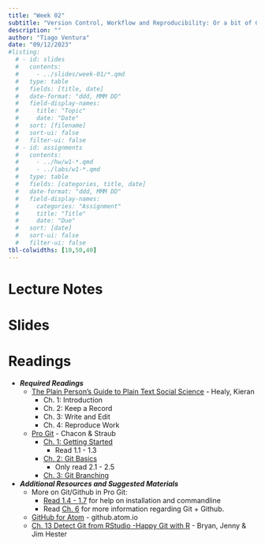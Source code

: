 ```yaml
---
title: "Week 02"
subtitle: "Version Control, Workflow and Reproducibility: Or a bit of Git & GitHub"
description: ""
author: "Tiago Ventura"
date: "09/12/2023"
#listing:
  # - id: slides
  #   contents:
  #     - ../slides/week-01/*.qmd
  #   type: table
  #   fields: [title, date]
  #   date-format: "ddd, MMM DD"
  #   field-display-names:
  #     title: "Topic"
  #     date: "Date"
  #   sort: [filename]
  #   sort-ui: false
  #   filter-ui: false
  # - id: assignments
  #   contents:
  #     - ../hw/w1-*.qmd
  #     - ../labs/w1-*.qmd
  #   type: table
  #   fields: [categories, title, date]
  #   date-format: "ddd, MMM DD"
  #   field-display-names:
  #     categories: "Assignment"
  #     title: "Title"
  #     date: "Due"
  #   sort: [date]
  #   sort-ui: false
  #   filter-ui: false
tbl-colwidths: [10,50,40]
---
```


# Lecture Notes

<!-- -   [Version Control, Workflow and Reproducibility: Or a bit of Git & GitHub](/lecture_notes/week-2/_version_control_git.html), <a href="/lecture_notes/week-2/_version_control_git.ipynb" download> Download </a> -->

# Slides

<!-- -   Version Control, Workflow and Reproducibility: Or a bit of Git & GitHub: [Notebook](/lecture_notes/week-2/_version_control_git.html), <a href="/lecture_notes/week-2/_version_control_git.ipynb" download> Download </a> -->

# Readings

-   ***Required Readings***
    -   [The Plain Person's Guide to Plain Text Social Science](http://plain-text.co/) - Healy, Kieran
        -   Ch. 1: Introduction
        -   Ch. 2: Keep a Record
        -   Ch. 3: Write and Edit
        -   Ch. 4: Reproduce Work
    -   [Pro Git](https://git-scm.com/book/en/v2) - Chacon & Straub
        -   [Ch. 1: Getting Started](https://git-scm.com/book/en/v2/Getting-Started-About-Version-Control)
            -   Read 1.1 - 1.3
        -   [Ch. 2: Git Basics](https://git-scm.com/book/en/v2/Git-Basics-Getting-a-Git-Repository)
            -   Only read 2.1 - 2.5
        -   [Ch. 3: Git Branching](https://git-scm.com/book/en/v2/Git-Branching-Branches-in-a-Nutshell)
-   ***Additional Resources and Suggested Materials***</font>
    -   More on Git/Github in Pro Git:
        -   [Read 1.4 - 1.7](https://git-scm.com/book/en/v2/Getting-Started-The-Command-Line) for help on installation and commandline
        -   Read [Ch. 6](https://git-scm.com/book/en/v2/GitHub-Account-Setup-and-Configuration) for more information regarding Git + Github.
    -   [GitHub for Atom](https://github.atom.io/) - github.atom.io
    -   [Ch. 13 Detect Git from RStudio -Happy Git with R](https://happygitwithr.com/rstudio-see-git.html) - Bryan, Jenny & Jim Hester


